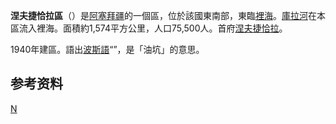 {{Infobox settlement
|name=涅夫捷恰拉區
| other_name                   = Neftchala District
| type = [[阿塞拜疆行政区划|区]]
| image_map              = Neftchala District in Azerbaijan 2021.svg
| map_caption            = 在阿塞拜疆的位置
| parts_type = 定居点<ref name="preslib">{{cite web |url=https://files.preslib.az/projects/azerbaijan/gl2.pdf |title=İnzibati-ərazi vahidləri |author=<!--Not stated--> |date= |website=preslib.az |publisher= |access-date=2021-02-28 |quote=}}</ref>
| parts                  = 52
| established_title      = 建立
| established_date       = 1940-02-11
| subdivision_type       = [[国家|国家]]
| subdivision_name       = {{flag|Azerbaijan}}
| subdivision_type1      = [[阿塞拜疆行政区划|经济区]]
| subdivision_name1 = {{tsl|en|Aran Economic Region||Aran}}
| population_as_of       = {{tsl|en|Census in Azerbaijan||2020}}
| population_total       = 88900
| population_footnotes   = <ref name="statgov">{{cite web |url=https://www.stat.gov.az/source/demoqraphy/ap/az/population_2020.zip |title=Population of Azerbaijan |author= |date= |website=stat.gov.az |publisher=[[阿塞拜疆国家统计委员会|State Statistics Committee]] |access-date=2021-02-22 |quote=}}</ref>
| area_total_km2         = 1450
| population_density_km2 = auto
| postal_code            = 4700
| seat_type              = 首府
| seat                   = [[涅夫捷恰拉|涅夫捷恰拉]]
| timezone               = [[阿塞拜疆标准时间|AZT]]
| utc_offset = +4
| website                = {{URL|neftchala-ih.gov.az}}
}}
'''涅夫捷恰拉區'''（{{lang-az|Neftçala}}）是[[阿塞拜疆|阿塞拜疆]]的一個區，位於該國東南部，東臨[[裡海|裡海]]。[[庫拉河|庫拉河]]在本區流入裡海。面積約1,574平方公里，人口75,500人。首府[[涅夫捷恰拉|涅夫捷恰拉]]。

1940年建區。語出[[波斯語|波斯語]]“{{lang|fa|نفت چاله}}”，是「油坑」的意思。

==参考资料==
{{refs}}

{{coord|display=title}}
{{亞塞拜然行政區劃}}
{{normdaten}}

[[Category:阿塞拜疆行政區劃|N]]
{{Azerbaijan-geo-stub}}